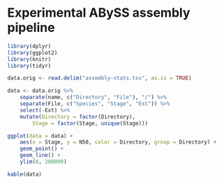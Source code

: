 Experimental ABySS assembly pipeline
================================================================================

```r
library(dplyr)
library(ggplot2)
library(knitr)
library(tidyr)
```

```r
data.orig <- read.delim("assembly-stats.tsv", as.is = TRUE)
```

```r
data <- data.orig %>%
	separate(name, c("Directory", "File"), "/") %>%
	separate(File, c("Species", "Stage", "Ext")) %>%
	select(-Ext) %>%
	mutate(Directory = factor(Directory),
		Stage = factor(Stage, unique(Stage)))
```

```r
ggplot(data = data) +
	aes(x = Stage, y = N50, color = Directory, group = Directory) +
	geom_point() +
	geom_line() +
	ylim(0, 200000)
```

```r
kable(data)
```
